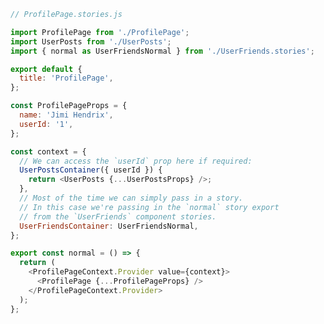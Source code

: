 ```js
// ProfilePage.stories.js

import ProfilePage from './ProfilePage';
import UserPosts from './UserPosts';
import { normal as UserFriendsNormal } from './UserFriends.stories';

export default {
  title: 'ProfilePage',
};

const ProfilePageProps = {
  name: 'Jimi Hendrix',
  userId: '1',
};

const context = {
  // We can access the `userId` prop here if required:
  UserPostsContainer({ userId }) {
    return <UserPosts {...UserPostsProps} />;
  },
  // Most of the time we can simply pass in a story.
  // In this case we're passing in the `normal` story export
  // from the `UserFriends` component stories.
  UserFriendsContainer: UserFriendsNormal,
};

export const normal = () => {
  return (
    <ProfilePageContext.Provider value={context}>
      <ProfilePage {...ProfilePageProps} />
    </ProfilePageContext.Provider>
  );
};
```
